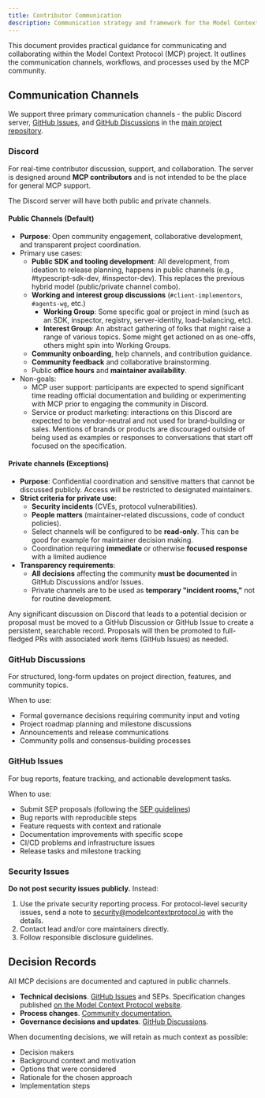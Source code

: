 ```yaml
---
title: Contributor Communication
description: Communication strategy and framework for the Model Context Protocol community
---
```


This document provides practical guidance for communicating and collaborating within the Model Context Protocol (MCP) project.
It outlines the communication channels, workflows, and processes used by the MCP community.

## Communication Channels

We support three primary communication channels - the public Discord server, [GitHub Issues](https://github.com/modelcontextprotocol/modelcontextprotocol/issues), and [GitHub Discussions](https://github.com/modelcontextprotocol/modelcontextprotocol/discussions) in the [main project repository](https://github.com/modelcontextprotocol/modelcontextprotocol).

### Discord

For real-time contributor discussion, support, and collaboration. The server is designed around **MCP contributors** and is not intended
to be the place for general MCP support.

The Discord server will have both public and private channels.

#### Public Channels (Default)

- **Purpose**: Open community engagement, collaborative development, and transparent project coordination.
- Primary use cases:
  - **Public SDK and tooling development**: All development, from ideation to release planning, happens in public channels (e.g., #typescript-sdk-dev, #inspector-dev). This replaces the previous hybrid model (public/private channel combo).
  - **Working and interest group discussions** (`#client-implementors`, `#agents-wg`, etc.)
    - **Working Group**: Some specific goal or project in mind (such as an SDK, inspector, registry, server-identity, load-balancing, etc).
    - **Interest Group**: An abstract gathering of folks that might raise a range of various topics. Some might get actioned on as one-offs, others might spin into Working Groups.
  - **Community onboarding**, help channels, and contribution guidance.
  - **Community feedback** and collaborative brainstorming.
  - Public **office hours** and **maintainer availability**.
- Non-goals:
  - MCP user support: participants are expected to spend significant time reading official documentation and building or experimenting with MCP prior to engaging the community in Discord.
  - Service or product marketing: interactions on this Discord are expected to be vendor-neutral and not used for brand-building or sales. Mentions of brands or products are discouraged outside of being used as examples or responses to conversations that start off focused on the specification.

#### Private channels (Exceptions)

- **Purpose**: Confidential coordination and sensitive matters that cannot be discussed publicly. Access will be restricted to designated maintainers.
- **Strict criteria for private use**:
  - **Security incidents** (CVEs, protocol vulnerabilities).
  - **People matters** (maintainer-related discussions, code of conduct policies).
  - Select channels will be configured to be **read-only**. This can be good for example for maintainer decision making.
  - Coordination requiring **immediate** or otherwise **focused response** with a limited audience
- **Transparency requirements**:
  - **All decisions** affecting the community **must be documented** in GitHub Discussions and/or Issues.
  - Private channels are to be used as **temporary "incident rooms,"** not for routine development.

Any significant discussion on Discord that leads to a potential decision or proposal must be moved to a GitHub Discussion or GitHub Issue to create a persistent, searchable record. Proposals will then be promoted to full-fledged PRs with associated work items (GitHub Issues) as needed.

### GitHub Discussions

For structured, long-form updates on project direction, features, and community topics.

When to use:

- Formal governance decisions requiring community input and voting
- Project roadmap planning and milestone discussions
- Announcements and release communications
- Community polls and consensus-building processes

### GitHub Issues

For bug reports, feature tracking, and actionable development tasks.

When to use:

- Submit SEP proposals (following the [SEP guidelines](./sep-guidelines))
- Bug reports with reproducible steps
- Feature requests with context and rationale
- Documentation improvements with specific scope
- CI/CD problems and infrastructure issues
- Release tasks and milestone tracking

### Security Issues

**Do not post security issues publicly.** Instead:

1. Use the private security reporting process. For protocol-level security issues, send a note to [security@modelcontextprotocol.io](mailto:security@modelcontextprotocol.io) with the details.
2. Contact lead and/or core maintainers directly.
3. Follow responsible disclosure guidelines.

## Decision Records

All MCP decisions are documented and captured in public channels.

- **Technical decisions**. [GitHub Issues](https://github.com/modelcontextprotocol/modelcontextprotocol/issues) and SEPs. Specification changes published [on the Model Context Protocol website](https://modelcontextprotocol.io/introduction).
- **Process changes**. [Community documentation.](https://modelcontextprotocol.io/community/governance)
- **Governance decisions and updates**. [GitHub Discussions](https://github.com/modelcontextprotocol/modelcontextprotocol/discussions).

When documenting decisions, we will retain as much context as possible:

- Decision makers
- Background context and motivation
- Options that were considered
- Rationale for the chosen approach
- Implementation steps
